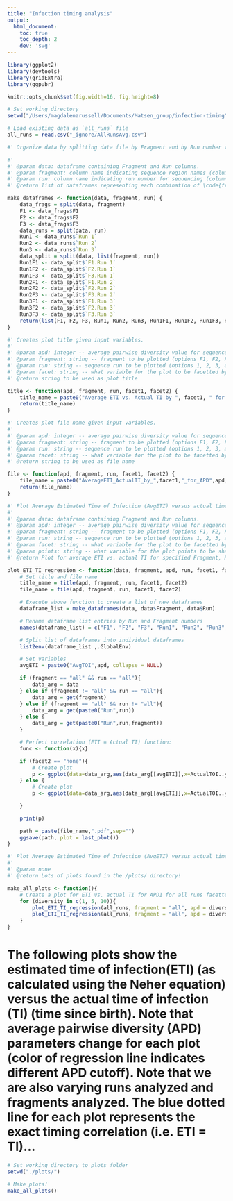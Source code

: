 ```yaml
---
title: "Infection timing analysis"
output:
  html_document:
    toc: true
    toc_depth: 2
    dev: 'svg'
---
```


```r
library(ggplot2)
library(devtools)
library(gridExtra)
library(ggpubr)

knitr::opts_chunk$set(fig.width=16, fig.height=8)

```

```r
# Set working directory
setwd("/Users/magdalenarussell/Documents/Matsen_group/infection-timing")

# Load existing data as `all_runs` file
all_runs = read.csv("_ignore/AllRunsAvg.csv")
```

```r
#' Organize data by splitting data file by Fragment and by Run number then create new dataframes representing each run for each fragment.

#' 
#' @param data: dataframe containing Fragment and Run columns.
#' @param fragment: column name indicating sequence region names (column entry options are F1, F2, F3).
#' @param run: column name indicating run number for sequencing (column entry options are `Run 1`, `Run 2`, `Run 3`).
#' @return list of dataframes representing each combination of \code{fragment} and \code{run} variables.

make_dataframes <- function(data, fragment, run) {
    data_frags = split(data, fragment)
    F1 <- data_frags$F1
    F2 <- data_frags$F2
    F3 <- data_frags$F3
    data_runs = split(data, run)
    Run1 <- data_runs$`Run 1`
    Run2 <- data_runs$`Run 2`
    Run3 <- data_runs$`Run 3`
    data_split = split(data, list(fragment, run))
    Run1F1 <- data_split$`F1.Run 1`
    Run1F2 <- data_split$`F2.Run 1`
    Run1F3 <- data_split$`F3.Run 1`
    Run2F1 <- data_split$`F1.Run 2`
    Run2F2 <- data_split$`F2.Run 2`
    Run2F3 <- data_split$`F3.Run 2`
    Run3F1 <- data_split$`F1.Run 3`
    Run3F2 <- data_split$`F2.Run 3`
    Run3F3 <- data_split$`F3.Run 3`
    return(list(F1, F2, F3, Run1, Run2, Run3, Run1F1, Run1F2, Run1F3, Run2F1, Run2F2, Run2F3, Run3F1, Run3F2, Run3F3))
}
```

```r
#' Creates plot title given input variables.
#' 
#' @param apd: integer -- average pairwise diversity value for sequences filtered various ways (options 1, 5, 10)
#' @param fragment: string -- fragment to be plotted (options F1, F2, F3, all)
#' @param run: string -- sequence run to be plotted (options 1, 2, 3, all)
#' @param facet: string -- what variable for the plot to be facetted by (options  Fragment or Run)
#' @return string to be used as plot title

title <- function(apd, fragment, run, facet1, facet2) {
    title_name = paste0("Average ETI vs. Actual TI by ", facet1, " for APD-",apd, ", Fragment-", fragment, ", and Run-", run)
    return(title_name)
}
```


```r
#' Creates plot file name given input variables. 
#' 
#' @param apd: integer -- average pairwise diversity value for sequences filtered various ways (options 1, 5, 10)
#' @param fragment: string -- fragment to be plotted (options F1, F2, F3, all)
#' @param run: string -- sequence run to be plotted (options 1, 2, 3, all)
#' @param facet: string -- what variable for the plot to be facetted by (options  Fragment or Run)
#' @return string to be used as file name

file <- function(apd, fragment, run, facet1, facet2) {
    file_name = paste0("AverageETI_ActualTI_by_",facet1,"_for_APD",apd, "_Fragment", fragment, "_Run", run)
    return(file_name)
}
```

```r
#' Plot Average Estimated Time of Infection (AvgETI) versus actual time of infection by fragment for each APD category.
#' 
#' @param data: dataframe containing Fragment and Run columns.
#' @param apd: integer -- average pairwise diversity value for sequences filtered various ways (options 1, 5, 10)
#' @param fragment: string -- fragment to be plotted (options F1, F2, F3, all)
#' @param run: string -- sequence run to be plotted (options 1, 2, 3, all)
#' @param facet: string -- what variable for the plot to be facetted by (options  Fragment or Run)
#' @param points: string -- what variable for the plot points to be shaped by (options Fragment or Run)
#' @return Plot for average ETI vs. actual TI for specified Fragment, Run, APD, and facet

plot_ETI_TI_regression <- function(data, fragment, apd, run, facet1, facet2, points) {
    # Set title and file name 
    title_name = title(apd, fragment, run, facet1, facet2)
    file_name = file(apd, fragment, run, facet1, facet2)

    # Execute above function to create a list of new dataframes
    dataframe_list = make_dataframes(data, data$Fragment, data$Run)

    # Rename dataframe list entries by Run and Fragment numbers
    names(dataframe_list) = c("F1", "F2", "F3", "Run1", "Run2", "Run3", "Run1F1", "Run1F2", "Run1F3", "Run2F1",  "Run2F2", "Run2F3", "Run3F1", "Run3F2", "Run3F3")

    # Split list of dataframes into individual dataframes
    list2env(dataframe_list ,.GlobalEnv)

    # Set variables
    avgETI = paste0("AvgTOI",apd, collapse = NULL)

    if (fragment == "all" && run == "all"){
        data_arg = data
    } else if (fragment != "all" && run == "all"){
        data_arg = get(fragment)
    } else if (fragment == "all" && run != "all"){
        data_arg = get(paste0("Run",run))
    } else {
        data_arg = get(paste0("Run",run,fragment))
    }

    # Perfect correlation (ETI = Actual TI) function: 
    func <- function(x){x}

    if (facet2 == "none"){
        # Create plot
        p <- ggplot(data=data_arg,aes(data_arg[[avgETI]],x=ActualTOI..year.))+geom_point(aes(shape=get(paste(points))), size = 3)+stat_smooth(method="lm",    se=TRUE, color= apd, fill= apd) + labs(x="Actual Time of Infection (years)", y="Average Estimated Time of Infection (years)")+ xlim(0,2)    + ylim(0,6) + facet_wrap(as.formula(paste("~", facet1))) + ggtitle(title_name) + stat_regline_equation(label.x = 0, label.y = 6, size = 7)   + labs(shape = points, color = "Exact timing correlation") + stat_function(fun = func, color = "blue", linetype="dashed", size=1) + theme_bw() + theme(text = element_text(size = 22)) 
    } else {
        # Create plot
        p <- ggplot(data=data_arg,aes(data_arg[[avgETI]],x=ActualTOI..year.))+geom_point(aes(shape=get(paste(points))), size = 2)+stat_smooth(method="lm",    se=TRUE, color= apd, fill= apd) + labs(x="Actual Time of Infection (years)", y="Average Estimated Time of Infection (years)")+ xlim(0,2)    + ylim(0,6) + facet_wrap(as.formula(paste(facet1, "~", facet2))) + ggtitle(title_name) + stat_regline_equation(label.x = 0, label.y = 5, size = 5) + labs(shape = points, color = "Exact timing correlation") + stat_function(fun = func, color = "blue", linetype="dashed", size=1) + theme_bw() + theme(legend.position = "none", text = element_text(size = 18)) 

    }

    print(p)

    path = paste(file_name,".pdf",sep="")
    ggsave(path, plot = last_plot())
}
```

```r
#' Plot Average Estimated Time of Infection (AvgETI) versus actual time of infection for all fragment and run combinations for each APD status
#' 
#' @param none
#' @return Lots of plots found in the /plots/ directory!

make_all_plots <- function(){
    # Create a plot for ETI vs. actual TI for APD1 for all runs facetted by fragment
    for (diversity in c(1, 5, 10)){
        plot_ETI_TI_regression(all_runs, fragment = "all", apd = diversity, run = "all", facet1 = "Fragment", facet2 = "Run", points = "Run")
        plot_ETI_TI_regression(all_runs, fragment = "all", apd = diversity, run = "all", facet1 = "Fragment", facet2 = "none", points = "Run")
    }
}
```
# The following plots show the estimated time of infection(ETI) (as calculated using the Neher equation) versus the actual time of infection (TI) (time since birth). Note that average pairwise diversity (APD) parameters change for each plot (color of regression line indicates different APD cutoff). Note that we are also varying runs analyzed and fragments analyzed. The blue dotted line for each plot represents the exact timing correlation (i.e. ETI = TI)...

```r
# Set working directory to plots folder
setwd("./plots/")

# Make plots!
make_all_plots()
```



